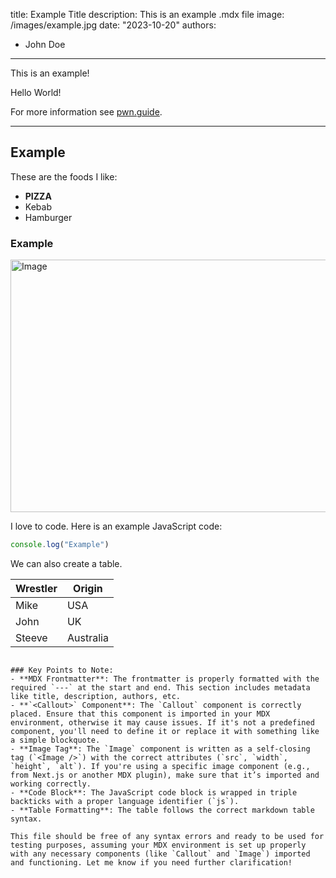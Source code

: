 
title: Example Title
description: This is an example .mdx file
image: /images/example.jpg
date: "2023-10-20"
authors:
  - John Doe
---

<Callout>
  This is an example!
</Callout>

Hello World!

For more information see [pwn.guide](https://pwn.guide).

---

## Example

These are the foods I like:

- **PIZZA**
- Kebab
- Hamburger

### Example

<Image
  src="/images/example.jpg"
  width="690"
  height="404"
  alt="Image"
/>

I love to code. Here is an example JavaScript code:

```js
console.log("Example")
```

We can also create a table.

| Wrestler                | Origin       |
| ----------------------- | ------------ |
| Mike                    | USA          |
| John                    | UK           |
| Steeve                  | Australia    |
```

### Key Points to Note:
- **MDX Frontmatter**: The frontmatter is properly formatted with the required `---` at the start and end. This section includes metadata like title, description, authors, etc.
- **`<Callout>` Component**: The `Callout` component is correctly placed. Ensure that this component is imported in your MDX environment, otherwise it may cause issues. If it's not a predefined component, you'll need to define it or replace it with something like a simple blockquote.
- **Image Tag**: The `Image` component is written as a self-closing tag (`<Image />`) with the correct attributes (`src`, `width`, `height`, `alt`). If you're using a specific image component (e.g., from Next.js or another MDX plugin), make sure that it’s imported and working correctly.
- **Code Block**: The JavaScript code block is wrapped in triple backticks with a proper language identifier (`js`).
- **Table Formatting**: The table follows the correct markdown table syntax.

This file should be free of any syntax errors and ready to be used for testing purposes, assuming your MDX environment is set up properly with any necessary components (like `Callout` and `Image`) imported and functioning. Let me know if you need further clarification!